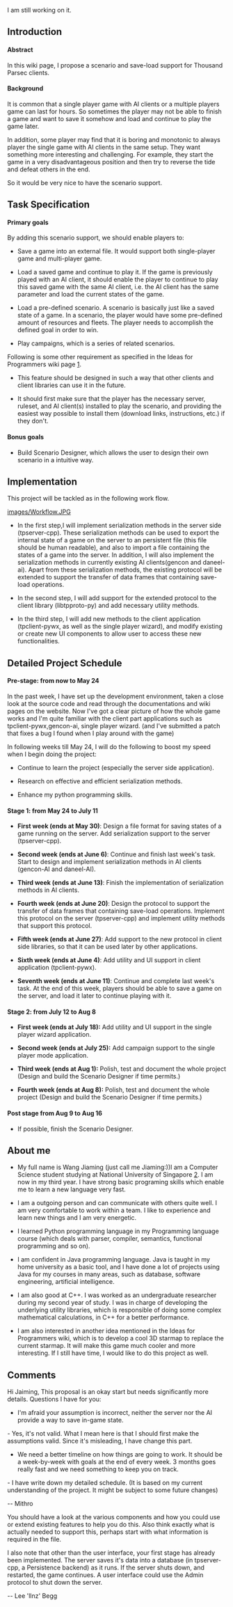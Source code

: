 I am still working on it.

== Introduction==

==== Abstract====
In this wiki page, I propose a scenario and save-load support for Thousand Parsec clients.

==== Background====
It is common that a single player game with AI clients or a multiple players game can last for hours. So sometimes the player may not be able to finish a game and want to save it somehow and load and continue to play the game later.

In addition, some player may find that it is boring and monotonic to always player the single game with AI clients in the same setup. They want something more interesting and challenging. For example, they start the game in a very disadvantageous position and then try to reverse the tide and defeat others in the end.

So it would be very nice to have the scenario support. 


== Task Specification==

==== Primary goals====
By adding this scenario support, we should enable players to:

* Save a game into an external file. It would support both single-player game and multi-player game.

* Load a saved game and continue to play it. If the game is previously played with an AI client, it should enable the player to continue to play this saved game with the same AI client, i.e. the AI client has the same parameter and load the current states of the game.

* Load a pre-defined scenario. A scenario is basically just like a saved state of a game. In a scenario, the player would have some pre-defined amount of resources and fleets. The player needs to accomplish the defined goal in order to win.

* Play campaigns, which is a series of related scenarios.


Following is some other requirement as specified in the Ideas for Programmers wiki page [http://www.thousandparsec.net/wiki/Ideas_for_Programmers#Scenarios].

* This feature should be designed in such a way that other clients and client libraries can use it in the future.

* It should first make sure that the player has the necessary server, ruleset, and AI client(s) installed to play the scenario, and providing the easiest way possible to install them (download links, instructions, etc.) if they don't. 

==== Bonus goals====

* Build Scenario Designer, which allows the user to design their own scenario in a intuitive way.


== Implementation==
This project will be tackled as in the following work flow.

[[images/Workflow.JPG]]

* In the first step,I will implement serialization methods in the server side (tpserver-cpp). These serialization methods can be used to export the internal state of a game on the server to an persistent file (this file should be human readable), and also to import a file containing the states of a game into the server. In addition, I will also implement the serialization methods in currently existing AI clients(gencon and daneel-ai). Apart from these serialization methods, the existing protocol will be extended to support the transfer of data frames that containing save-load operations.

* In the second step, I will add support for the extended protocol to the client library (libtpproto-py) and add necessary utility methods.

* In the third step, I will add new methods to the client application (tpclient-pywx, as well as the single player wizard), and modify existing or create new UI components to allow user to access these new functionalities.


== Detailed Project Schedule==

==== Pre-stage: from now to May 24====
In the past week, I have set up the development environment, taken a close look at the source code and read through the documentations and wiki pages on the website. Now I've got a clear picture of how the whole game works and I'm quite familiar with the client part applications such as tpclient-pywx,gencon-ai, single player wizard. (and I've submitted a patch that fixes a bug I found when I play around with the game)


In following weeks till May 24, I will do the following to boost my speed when I begin doing the project:

* Continue to learn the project (especially the server side application).

* Research on effective and efficient serialization methods.

* Enhance my python programming skills.


==== Stage 1: from May 24 to July 11====

* '''First week (ends at May 30)''': Design a file format for saving states of a game running on the server. Add serialization support to the server (tpserver-cpp).

* '''Second week (ends at June 6)''': Continue and finish last week's task. Start to design and implement serialization methods in AI clients (gencon-AI and daneel-AI).

* '''Third week (ends at June 13)''': Finish the implementation of serialization methods in AI clients.

* '''Fourth week (ends at June 20)''': Design the protocol to support the transfer of data frames that containing save-load operations. Implement this protocol on the server (tpserver-cpp) and implement utility methods that support this protocol.

* '''Fifth week (ends at June 27)''': Add support to the new protocol in client side libraries, so that it can be used later by other applications.

* '''Sixth week (ends at June 4)''': Add utility and UI support in client application (tpclient-pywx).

* '''Seventh week (ends at June 11)''': Continue and complete last week's task. At the end of this week, players should be able to save a game on the server, and load it later to continue playing with it.


==== Stage 2: from July 12 to Aug 8====

* '''First week (ends at July 18):''' Add utility and UI support in the single player wizard application.

* '''Second week (ends at July 25):''' Add campaign support to the single player mode application.

* '''Third week (ends at Aug 1):''' Polish, test and document the whole project (Design and build the Scenario Designer if time permits.)

* '''Fourth week (ends at Aug 8):''' Polish, test and document the whole project (Design and build the Scenario Designer if time permits.)


==== Post stage from Aug 9 to Aug 16====

* If possible, finish the Scenario Designer.


== About me ==
* My full name is Wang Jiaming (just call me Jiaming:))I am a Computer Science student studying at National University of Singapore [http://www.nus.edu.sg]. I am now in my third year. I have strong basic programing skills which enable me to learn a new language very fast.

* I am a outgoing person and can communicate with others quite well. I am very comfortable to work within a team. I like to experience and learn new things and I am very energetic.

* I learned Python programming language in my Programming language course (which deals with parser, compiler, semantics, functional programming and so on). 

* I am confident in Java programming language. Java is taught in my home university as a basic tool, and I have done a lot of projects using Java for my courses  in many areas, such as database, software engineering, artificial intelligence.

* I am also good at C++. I was worked as an undergraduate researcher during my second year of study. I was in charge of developing the underlying utility libraries, which is responsible of doing some complex mathematical calculations, in C++ for a better performance.

* I am also interested in another idea mentioned in the Ideas for Programmers wiki, which is to develop a cool 3D starmap to replace the current starmap. It will make this game much cooler and more interesting. If I still have time, I would like to do this project as well.


== Comments==

Hi Jaiming, This proposal is an okay start but needs significantly more details. Questions I have for you:

* I'm afraid your assumption is incorrect, neither the server nor the AI provide a way to save in-game state.
- Yes, it's not valid. What I mean here is that I should first make the assumptions valid. Since it's misleading, I have change this part.
* We need a better timeline on how things are going to work. It should be a week-by-week with goals at the end of every week. 3 months goes really fast and we need something to keep you on track.
- I have write down my detailed schedule. (It is based on my current understanding of the project. It might be subject to some future changes)

-- Mithro

You should have a look at the various components and how you could use or extend existing features to help you do this. Also think exactly what is actually needed to support this, perhaps start with what information is required in the file.

I also note that other than the user interface, your first stage has already been implemented. The server saves it's data into a database (in tpserver-cpp, a Persistence backend) as it runs. If the server shuts down, and restarted, the game continues. A user interface could use the Admin protocol to shut down the server.

-- Lee 'llnz' Begg